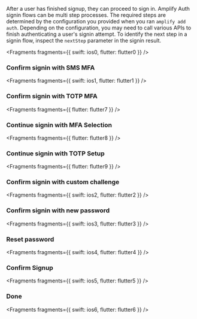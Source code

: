 After a user has finished signup, they can proceed to sign in. Amplify Auth signin flows can be multi step processes. The required steps are determined by the configuration you provided when you ran `amplify add auth`. Depending on the configuration, you may need to call various APIs to finish authenticating a user's signin attempt. To identify the next step in a signin flow, inspect the `nextStep` parameter in the signin result.



<Fragments fragments={{ swift: ios0, flutter: flutter0 }} />

### Confirm signin with SMS MFA



<Fragments fragments={{ swift: ios1, flutter: flutter1 }} />

### Confirm signin with TOTP MFA


<Fragments fragments={{ flutter: flutter7 }} />

### Continue signin with MFA Selection


<Fragments fragments={{ flutter: flutter8 }} />

### Continue signin with TOTP Setup


<Fragments fragments={{ flutter: flutter9 }} />

### Confirm signin with custom challenge



<Fragments fragments={{ swift: ios2, flutter: flutter2 }} />

### Confirm signin with new password



<Fragments fragments={{ swift: ios3, flutter: flutter3 }} />

### Reset password



<Fragments fragments={{ swift: ios4, flutter: flutter4 }} />

### Confirm Signup



<Fragments fragments={{ swift: ios5, flutter: flutter5 }} />

### Done



<Fragments fragments={{ swift: ios6, flutter: flutter6 }} />
